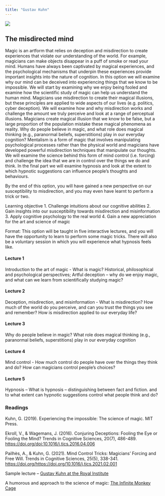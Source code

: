 ```yaml
---
title: "Gustav Kuhn"
---
```


![](images/GK.jpg)

## The misdirected mind

Magic is an artform that relies on deception and misdirection to create experiences that violate our understanding of the world. For example, magicians can make objects disappear in a puff of smoke or read your mind. Humans have always been captivated by magical experiences, and the psychological mechanisms that underpin these experiences provide important insights into the nature of cognition. In this option we will examine why our mind can be deceived into experiencing things that we know to be impossible. We will start by examining why we enjoy being fooled and examine how the scientific study of magic can help us understand the human mind. Magicians use misdirection to create their magical illusions, but these principles are applied to wide aspects of our lives (e.g. politics, cyber deception). We will examine how and why misdirection works and challenge the amount we truly perceive and look at a range of perceptual illusions. Magicians create magical illusion that we know to be false, but a large proportion of the population mistake these magical phenomena as reality. Why do people believe in magic, and what role does magical thinking (e.g., paranormal beliefs, superstitions) play in our everyday cognition? Mentalism is a form of magic that involves manipulating psychological processes rather than the physical world and magicians have developed powerful misdirection techniques that manipulate our thoughts. We will examine the science behind this form of mind control (i.e. forcing) and challenge the idea that we are in control over the things we do and think. In the final part we will examine hypnosis and look at the extent to which hypnotic suggestions can influence people's thoughts and behaviours.

By the end of this option, you will have gained a new perspective on our susceptibility to misdirection, and you may even have learnt to perform a trick or two.

Learning objective 1. Challenge intuitions about our cognitive abilities 2. Gain insights into our susceptibility towards misdirection and misinformation 3. Apply cognitive psychology to the real world 4. Gain a new appreciation for the art and science of magic

Format: This option will be taught in five interactive lectures, and you will have the opportunity to learn to perform some magic tricks. There will also be a voluntary session in which you will experience what hypnosis feels like.

#### Lecture 1

Introduction to the art of magic - What is magic? Historical, philosophical and psychological perspectives; Artful deception -- why do we enjoy magic, and what can we learn from scientifically studying magic?

#### Lecture 2

Deception, misdirection, and misinformation - What is misdirection? How much of the world do you perceive, and can you trust the things you see and remember? How is misdirection applied to our everyday life?

#### Lecture 3

Why do people believe in magic? What role does magical thinking (e.g., paranormal beliefs, superstitions) play in our everyday cognition

#### Lecture 4

Mind control - How much control do people have over the things they think and do? How can magicians control people's choices?

#### Lecture 5

Hypnosis -- What is hypnosis -- distinguishing between fact and fiction. and to what extent can hypnotic suggestions control what people think and do?

### Readings

Kuhn, G. (2019). Experiencing the impossible: The science of magic. MIT Press.

Ekroll, V., & Wagemans, J. (2016). Conjuring Deceptions: Fooling the Eye or Fooling the Mind? Trends in Cognitive Sciences, 20(7), 486-489. <https://doi.org/doi:10.1016/j.tics.2016.04.006>

Pailhès, A., & Kuhn, G. (2021). Mind Control Tricks: Magicians’ Forcing and Free Will. Trends in Cognitive Sciences, 25(5), 338-341. <https://doi.org/https://doi.org/10.1016/j.tics.2021.02.001>

Sample lecture – [Gustav Kuhn at the Royal Institute](https://www.youtube.com/watch?v=4pxYVlgSzCg)

A humorous and approach to the science of magic: [The Infinite Monkey Cage](https://www.bbc.co.uk/sounds/play/m001wq3b)
